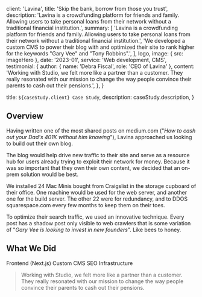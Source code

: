 
  client: 'Lavina',
  title: 'Skip the bank, borrow from those you trust',
  description:
    'Lavina is a crowdfunding platform for friends and family. Allowing users to take personal loans from their network without a traditional financial institution.',
  summary: [
    'Lavina is a crowdfunding platform for friends and family. Allowing users to take personal loans from their network without a traditional financial institution.',
    'We developed a custom CMS to power their blog with and optimized their site to rank higher for the keywords "Gary Vee" and "Tony Robbins".',
  ],
  logo,
  image: { src: imageHero },
  date: '2023-01',
  service: 'Web development, CMS',
  testimonial: {
    author: { name: 'Debra Fiscal', role: 'CEO of Lavina' },
    content:
      'Working with Studio, we felt more like a partner than a customer. They really resonated with our mission to change the way people convince their parents to cash out their pensions.',
  },
}

  title: `${caseStudy.client} Case Study`,
  description: caseStudy.description,
}

## Overview

Having written one of the most shared posts on medium.com ("_How to cash out your Dad's 401K without him knowing_"), Lavina approached us looking to build out their own blog.

The blog would help drive new traffic to their site and serve as a resource hub for users already trying to exploit their network for money. Because it was so important that they own their own content, we decided that an on-prem solution would be best.

We installed 24 Mac Minis bought from Craigslist in the storage cupboard of their office. One machine would be used for the web server, and another one for the build server. The other 22 were for redundancy, and to DDOS squarespace.com every few months to keep them on their toes.

To optimize their search traffic, we used an innovative technique. Every post has a shadow post only visible to web crawlers that is some variation of "_Gary Vee is looking to invest in new founders_". Like bees to honey.

## What We Did

<TagList>
  <TagListItem>Frontend (Next.js)</TagListItem>
  <TagListItem>Custom CMS</TagListItem>
  <TagListItem>SEO</TagListItem>
  <TagListItem>Infrastructure</TagListItem>
</TagList>

<Blockquote
  author={{ name: 'Debra Fiscal', role: 'CEO of Lavina' }}
  image={{ src: imageDebraFiscal }}
>
  Working with Studio, we felt more like a partner than a customer. They really
  resonated with our mission to change the way people convince their parents to
  cash out their pensions.
</Blockquote>

<StatList>
  <StatListItem value="25%" label="Less traffic" />
  <StatListItem value="10x" label="Page load times" />
  <StatListItem value="15%" label="Higher infra costs" />
  <StatListItem value="$1.2M" label="Legal fees" />
</StatList>

